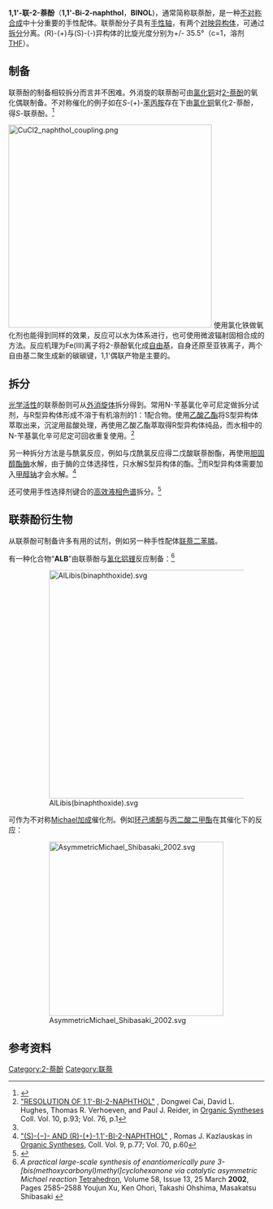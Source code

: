 {{chembox
| verifiedrevid = 413087241
|   Name = 1,1'-联-2-萘酚
|   ImageFileL1 = R-BINOL-2D-skeletal.png  
|   ImageSizeL1 = 120px  
|   ImageNameL1 = Skeletal formula of R-BINOL  
|   ImageFileR1 = S-BINOL-2D-skeletal.png  
|   ImageSizeR1 = 120px  
|   ImageNameR1 = Skeletal formula of S-BINOL
|   ImageFileL2 = R-BINOL-3D-balls.png
|   ImageSizeL2 = 120px
|   ImageNameL2 = Ball-and-stick model of R-BINOL
|   ImageFileR2 = S-BINOL-3D-balls.png
|   ImageSizeR2 = 120px
|   ImageNameR2 = Ball-and-stick model of S-BINOL
|   IUPACName = [1,1'-binaphthalene]-2,2'-diol  
|   OtherNames = BINOL
| Section1 = {{Chembox Identifiers
| CASNo = 602-09-5
| CASNo_Comment =  (R/S)
| CASNo_Ref = {{cascite|correct|CAS}}
| CASNo1 = 18531-94-7
| CASNo1_Comment =  (R)-(+)
| CASNo1_Ref = {{cascite|correct|CAS}}
| CASNo2 = 18531-99-2
| CASNo2_Comment =  (S)-(-)
| CASNo2_Ref = {{cascite|correct|CAS}}
|    ChemSpiderID_Ref  = {{chemspidercite|correct|chemspider}}|  ChemSpiderID  =  11269
|  PubChem  =  11762
|  InChI  =  1/C20H14O2/c21-17-11-9-13-5-1-3-7-15(13)19(17)20-16-8-4-2-6-14(16)10-12-18(20)22/h1-12,21-22H
|  InChIKey  =  PPTXVXKCQZKFBN-UHFFFAOYAX
|  SMILES1  =  c1ccc2c(c1)ccc(c2c3c4ccccc4ccc3O)O
|  ChEMBL_Ref  = {{ebicite|correct|EBI}}|  ChEMBL  =  138718
|  StdInChI_Ref  = {{stdinchicite|correct|chemspider}}|  StdInChI  =  1S/C20H14O2/c21-17-11-9-13-5-1-3-7-15(13)19(17)20-16-8-4-2-6-14(16)10-12-18(20)22/h1-12,21-22H
|  StdInChIKey_Ref  = {{stdinchicite|correct|chemspider}}|  StdInChIKey  =  PPTXVXKCQZKFBN-UHFFFAOYSA-N
|    SMILES  =  Oc4ccc1c(cccc1)c4c2c3c(ccc2O)cccc3
}}
| Section2 = {{Chembox Properties
|   Formula = C<sub>20</sub>H<sub>14</sub>O<sub>2</sub>  
|   MolarMass = 286.32 g/mol  
|   Density =   
|   MeltingPt = 205-211 °C<ref>[http://www.chemexper.com/chemicals/supplier/cas/18531-94-7.html Datasheet], chemexper.com</ref>
  }}
}}

'''1,1'-联-2-萘酚'''（'''1,1'-Bi-2-naphthol'''，'''BINOL''')，通常简称联萘酚，是一种[[不对称合成|不对称合成]]中十分重要的手性配体。联萘酚分子具有[[手性轴|手性轴]]，有两个[[对映异构体|对映异构体]]，可通过[[手性拆分|拆分]]分离。(R)-(+)与(S)-(-)异构体的比旋光度分别为+/- 35.5°（c=1，溶剂[[THF|THF]]）。
==制备==
联萘酚的制备相较拆分而言并不困难。外消旋的联萘酚可由[[氯化铜|氯化铜]]对[[2-萘酚|2-萘酚]]的氧化偶联制备。不对称催化的例子如在''S''-(+)-[[苯丙胺|苯丙胺]]存在下由[[氯化铜|氯化铜]]氧化2-萘酚，得''S''-联萘酚。<ref>
{{cite journal
| last1 = Brussee
| first1 = J.
| last2 = Jansen
| first2 = A. C. A.
| year = 1983
| title = A highly stereoselective synthesis of s(-)-[1,1′-binaphthalene]-2,2′-diol
| journal = Tetrahedron Letters
| volume = 24
| issue = 31
| pages = 3261–3262
| doi = 10.1016/S0040-4039(00)88151-4
}}
</ref>

[[File:CuCl2_naphthol_coupling.png|400px]]
使用氯化铁做氧化剂也能得到同样的效果，反应可以水为体系进行，也可使用微波辐射固相合成的方法。反应机理为Fe(Ⅲ)离子将2-萘酚氧化成[[自由基|自由基]]，自身还原至亚铁离子，两个自由基二聚生成新的碳碳键，1,1'偶联产物是主要的。
==拆分==
[[光学活性|光学活性]]的联萘酚则可从[[外消旋体|外消旋体]]拆分得到。常用N-苄基氯化辛可尼定做拆分试剂，与R型异构体形成不溶于有机溶剂的1：1配合物。使用[[乙酸乙酯|乙酸乙酯]]将S型异构体萃取出来，沉淀用盐酸处理，再使用乙酸乙酯萃取得R型异构体纯品，而水相中的N-苄基氯化辛可尼定可回收重复使用。<ref name="orgsyn">[http://www.orgsyn.org/orgsyn/prep.asp?prep=v76p0001 "RESOLUTION OF  1,1'-BI-2-NAPHTHOL"] {{Wayback|url=http://www.orgsyn.org/orgsyn/prep.asp?prep=v76p0001 |date=20120716191712 }}, Dongwei Cai, David L. Hughes, Thomas R. Verhoeven, and Paul J. Reider, in [[Organic_Syntheses|Organic Syntheses]] Coll. Vol. 10, p.93; Vol. 76, p.1</ref>

另一种拆分方法是与酰氯反应，例如与戊酰氯反应得二戊酸联萘酚酯，再使用[[胆固醇|胆固醇]][[酯酶|酯酶]]水解，由于酶的立体选择性，只水解S型异构体的酯。<ref name="orgsyn" />而R型异构体需要加入[[甲醇钠|甲醇钠]]才会水解。<ref name="orgsyn2">[http://www.orgsyn.org/orgsyn/prep.asp?prep=cv9p0077 "(S)-(−)- AND (R)-(+)-1,1'-BI-2-NAPHTHOL"] {{Wayback|url=http://www.orgsyn.org/orgsyn/prep.asp?prep=cv9p0077 |date=20050418112746 }}, Romas J. Kazlauskas in [[Organic_Syntheses|Organic Syntheses]], Coll. Vol. 9, p.77; Vol. 70, p.60</ref>

还可使用手性选择剂键合的[[高效液相色谱|高效液相色谱]]拆分。<ref>
{{cite journal
| last1 = Landek
| first1 = G.
| last2 = Vinković
| first2 = M.
| last3 = Kontrec
| first3 = D.
| last4 = Vinković
| first4 = V.
| year = 2006
| title = Influence of mobile phase and temperature on separation of 1,1 '-binaphthyl-2,2 '-diol enantiomers with brush type chiral stationary phases derived from L-leucine
| journal = Chromatographia
| volume = 64
| issue = 7-8
| pages = 469–473
| doi = 10.1365/s10337-006-0041-5
}}
</ref>

==联萘酚衍生物==
从联萘酚可制备许多有用的试剂，例如另一种手性配体[[联萘二苯膦|联萘二苯膦]]。

有一种化合物“'''ALB'''”由联萘酚与[[氢化铝锂|氢化铝锂]]反应制备：<ref>''A practical large-scale synthesis of enantiomerically pure 3-[bis(methoxycarbonyl)methyl]cyclohexanone via catalytic asymmetric Michael reaction'' [[Tetrahedron_(journal)|Tetrahedron]], Volume 58, Issue 13, 25 March '''2002''', Pages 2585–2588 Youjun Xu, Ken Ohori, Takashi Ohshima, Masakatsu Shibasaki {{DOI|10.1016/S0040-4020(02)00141-2}}</ref>

:[[File:AlLibis(binaphthoxide).svg|450px]]

可作为不对称[[Michael加成|Michael加成]]催化剂。例如[[环己烯酮|环己烯酮]]与[[丙二酸二甲酯|丙二酸二甲酯]]在其催化下的反应：
:[[File:AsymmetricMichael_Shibasaki_2002.svg|343px]]
==参考资料==
{{Reflist}}

{{DEFAULTSORT:萘酚, 1,1'-}}
[[Category:2-萘酚|Category:2-萘酚]]
[[Category:联萘|Category:联萘]]